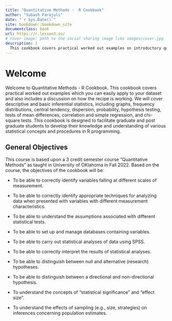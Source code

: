 ```yaml
---
title: "Quantitative Methods -  R Cookbook"
author: "Subash Parajuli"
date: "`r Sys.Date()`"
site: bookdown::bookdown_site
documentclass: book
url: https://r.lesson3.io/
# cover-image: path to the social sharing image like images/cover.jpg
description: |
  This cookbook covers practical worked out examples on introductory quantitative methods which you can easily apply to your datasets and also includes a disussion on how the recipe is working.
---
```


# Welcome {-}

Welcome to Quantitative Methods - R Cookbook. This cookbook covers practical worked out examples which you can easily apply to your dataset and also includes a discussion on how the recipe is working. We will cover descriptive and basic inferential statistics, including graphs, frequency distributions, central tendency, dispersion, probability, hypothesis testing, tests of mean differences, correlation and simple regression, and chi-square tests. This cookbook is designed to facilitate graduate and post graduate students to develop their knowledge and understanding of various statistical concepts and procedures in R programming.

## General Objectives

This course is based upon a 3 credit semester course "Quantitative Methods" as taught in University of OKlahoma in Fall 2022. Based on the course, the objectives of the cookbook will be:

-   To be able to correctly identify variables falling at different scales of measurement.

-   To be able to correctly identify appropriate techniques for analyzing data when presented with variables with different measurement characteristics.

-   To be able to understand the assumptions associated with different statistical tests.

-   To be able to set up and manage databases containing variables.

-   To be able to carry out statistical analyses of data using SPSS.

-   To be able to correctly interpret the results of statistical analyses.

-   To be able to distinguish between null and alternative (research) hypotheses.

-   To be able to distinguish between a directional and non-directional hypothesis.

-   To understand the concepts of "statistical significance" and "effect size".

-   To understand the effects of sampling (e.g., size, strategies) on inferences concerning population estimates.


